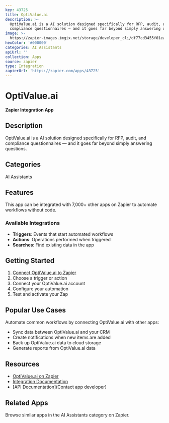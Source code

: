 ```yaml
---
key: 43725
title: OptiValue.ai
description: >-
  OptiValue.ai is a AI solution designed specifically for RFP, audit, and
  compliance questionnaires — and it goes far beyond simply answering questions.
image: >-
  https://zapier-images.imgix.net/storage/developer_cli/df77cd3455f01ea5d14a0f38c5819c08.png?auto=format%2Ccompress&ixlib=python-3.0.0&q=50
hexColor: '#000000'
categories: AI Assistants
apiUrl: ''
collection: Apps
source: zapier
type: Integration
zapierUrl: 'https://zapier.com/apps/43725'
---
```

# OptiValue.ai

**Zapier Integration App**

## Description

OptiValue.ai is a AI solution designed specifically for RFP, audit, and compliance questionnaires — and it goes far beyond simply answering questions.

## Categories

AI Assistants

## Features

This app can be integrated with 7,000+ other apps on Zapier to automate workflows without code.

### Available Integrations

- **Triggers**: Events that start automated workflows
- **Actions**: Operations performed when triggered
- **Searches**: Find existing data in the app

## Getting Started

1. [Connect OptiValue.ai to Zapier](https://zapier.com/apps/43725)
2. Choose a trigger or action
3. Connect your OptiValue.ai account
4. Configure your automation
5. Test and activate your Zap

## Popular Use Cases

Automate common workflows by connecting OptiValue.ai with other apps:

- Sync data between OptiValue.ai and your CRM
- Create notifications when new items are added
- Back up OptiValue.ai data to cloud storage
- Generate reports from OptiValue.ai data

## Resources

- [OptiValue.ai on Zapier](https://zapier.com/apps/43725)
- [Integration Documentation](https://zapier.com/apps/43725/integrations)
- [API Documentation](Contact app developer)

## Related Apps

Browse similar apps in the AI Assistants category on Zapier.
